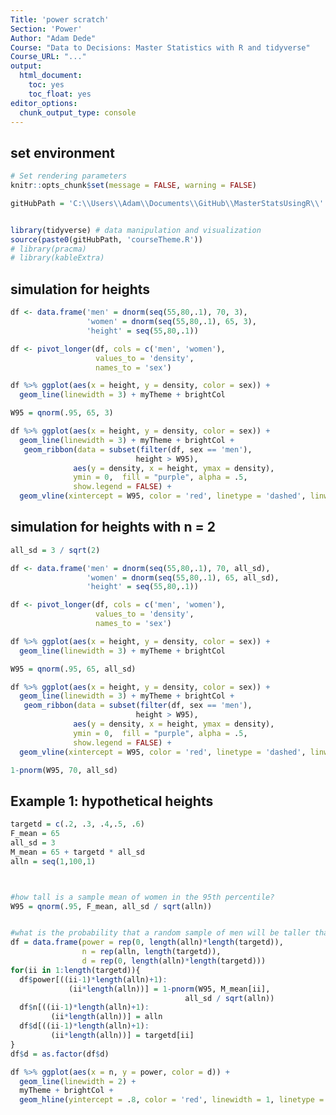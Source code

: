 ```yaml
---
Title: 'power scratch'
Section: 'Power'
Author: "Adam Dede"
Course: "Data to Decisions: Master Statistics with R and tidyverse"
Course_URL: "..." 
output:
  html_document:
    toc: yes
    toc_float: yes
editor_options:
  chunk_output_type: console
---
```



## set environment

```r

# Set rendering parameters
knitr::opts_chunk$set(message = FALSE, warning = FALSE)

gitHubPath = 'C:\\Users\\Adam\\Documents\\GitHub\\MasterStatsUsingR\\'


library(tidyverse) # data manipulation and visualization
source(paste0(gitHubPath, 'courseTheme.R'))
# library(pracma)
# library(kableExtra)

```

## simulation for heights 

```r
df <- data.frame('men' = dnorm(seq(55,80,.1), 70, 3), 
                 'women' = dnorm(seq(55,80,.1), 65, 3), 
                 'height' = seq(55,80,.1))

df <- pivot_longer(df, cols = c('men', 'women'),
                   values_to = 'density',
                   names_to = 'sex')

df %>% ggplot(aes(x = height, y = density, color = sex)) + 
  geom_line(linewidth = 3) + myTheme + brightCol

W95 = qnorm(.95, 65, 3)

df %>% ggplot(aes(x = height, y = density, color = sex)) + 
  geom_line(linewidth = 3) + myTheme + brightCol + 
   geom_ribbon(data = subset(filter(df, sex == 'men'), 
                            height > W95), 
              aes(y = density, x = height, ymax = density), 
              ymin = 0,  fill = "purple", alpha = .5,
              show.legend = FALSE) + 
  geom_vline(xintercept = W95, color = 'red', linetype = 'dashed', linwidth = 2)


```

## simulation for heights with n = 2

```r

all_sd = 3 / sqrt(2)

df <- data.frame('men' = dnorm(seq(55,80,.1), 70, all_sd), 
                 'women' = dnorm(seq(55,80,.1), 65, all_sd), 
                 'height' = seq(55,80,.1))

df <- pivot_longer(df, cols = c('men', 'women'),
                   values_to = 'density',
                   names_to = 'sex')

df %>% ggplot(aes(x = height, y = density, color = sex)) + 
  geom_line(linewidth = 3) + myTheme + brightCol

W95 = qnorm(.95, 65, all_sd)

df %>% ggplot(aes(x = height, y = density, color = sex)) + 
  geom_line(linewidth = 3) + myTheme + brightCol + 
   geom_ribbon(data = subset(filter(df, sex == 'men'), 
                            height > W95), 
              aes(y = density, x = height, ymax = density), 
              ymin = 0,  fill = "purple", alpha = .5,
              show.legend = FALSE) + 
  geom_vline(xintercept = W95, color = 'red', linetype = 'dashed', linwidth = 2)

1-pnorm(W95, 70, all_sd)


```

## Example 1: hypothetical heights 

```r

targetd = c(.2, .3, .4,.5, .6)
F_mean = 65
all_sd = 3
M_mean = 65 + targetd * all_sd
alln = seq(1,100,1)



#how tall is a sample mean of women in the 95th percentile? 
W95 = qnorm(.95, F_mean, all_sd / sqrt(alln))


#what is the probability that a random sample of men will be taller than W95? 
df = data.frame(power = rep(0, length(alln)*length(targetd)),
                n = rep(alln, length(targetd)), 
                d = rep(0, length(alln)*length(targetd)))
for(ii in 1:length(targetd)){
  df$power[((ii-1)*length(alln)+1):
             (ii*length(alln))] = 1-pnorm(W95, M_mean[ii], 
                                       all_sd / sqrt(alln))
  df$n[((ii-1)*length(alln)+1):
         (ii*length(alln))] = alln
  df$d[((ii-1)*length(alln)+1):
         (ii*length(alln))] = targetd[ii]
}
df$d = as.factor(df$d)

df %>% ggplot(aes(x = n, y = power, color = d)) + 
  geom_line(linewidth = 2) + 
  myTheme + brightCol + 
  geom_hline(yintercept = .8, color = 'red', linewidth = 1, linetype = 'dashed')



```
